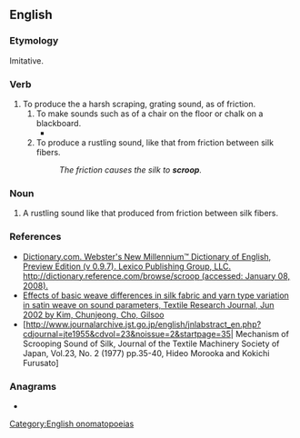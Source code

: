 ==English==

===Etymology===
Imitative.

===Verb===
{{en-verb}}

# To produce the a harsh scraping, grating sound, as of friction.
## To make sounds such as of a chair on the floor or chalk on a blackboard.
##* {{quote-book|author=Siegfried Sassoon|authorlink=Siegfried Sassoon
|title=[[w:Sherston's Progress|Sherston's Progress]]
|location=London|publisher=Faber|year=1937|page=628 (in The Complete Memoirs of George Sherston )
|passage=I exclaimed in a loud voice, '''scrooping''' back my chair on the brick floor and standing up.}}
## To produce a rustling sound, like that from friction between silk fibers.
##: ''The friction causes the silk to '''scroop'''.''

===Noun===
{{en-noun}}

# A rustling sound like that produced from friction between silk fibers.

===References===
* [http://dictionary.reference.com/browse/scroop Dictionary.com. Webster's New Millennium™ Dictionary of English, Preview Edition (v 0.9.7). Lexico Publishing Group, LLC. http://dictionary.reference.com/browse/scroop (accessed: January 08, 2008).]
* [http://findarticles.com/p/articles/mi_qa4025/is_200206/ai_n9115565 Effects of basic weave differences in silk fabric and yarn type variation in satin weave on sound parameters, Textile Research Journal, Jun 2002 by Kim, Chunjeong, Cho, Gilsoo]
* [http://www.journalarchive.jst.go.jp/english/jnlabstract_en.php?cdjournal=jte1955&cdvol=23&noissue=2&startpage=35| Mechanism of Scrooping Sound of Silk, Journal of the Textile Machinery Society of Japan, Vol.23, No. 2 (1977) pp.35-40, Hideo Morooka and Kokichi Furusato]

===Anagrams===
* {{anagrams|en|a=cooprs|Porcos|copros}}

[[Category:English onomatopoeias]]